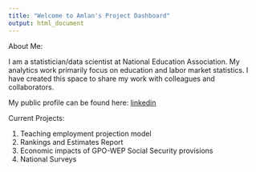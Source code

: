 ---
title: "Welcome to Amlan's Project Dashboard"
output: html_document
---

About Me:

I am a statistician/data scientist at National Education Association. My analytics work primarily focus on education and labor market statistics. I have created this space to share my work with colleagues and collaborators.   

My public profile can be found here: [linkedin](https://www.linkedin.com/in/amlanbanerjee)

Current Projects:

1. Teaching employment projection model
2. Rankings and Estimates Report
3. Economic impacts of GPO-WEP Social Security provisions
4. National Surveys 
